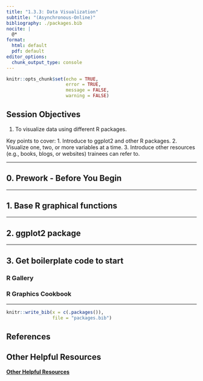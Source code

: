 ```yaml
---
title: "1.3.3: Data Visualization"
subtitle: "(Asynchronous-Online)"
bibliography: ./packages.bib
nocite: |
  @*
format:
  html: default
  pdf: default
editor_options: 
  chunk_output_type: console
---
```


\thispagestyle{fancy}

```r
knitr::opts_chunk$set(echo = TRUE,
                      error = TRUE,
                      message = FALSE,
                      warning = FALSE)
```

## Session Objectives

1. To visualize data using different R packages.



Key points to cover:
1.	Introduce to ggplot2 and other R packages.
2.	Visualize one, two, or more variables at a time.
3.	Introduce other resources (e.g., books, blogs, or websites) trainees can refer to.



---

## 0. Prework - Before You Begin



---

\newpage

## 1. Base R graphical functions


---

\newpage

## 2. ggplot2 package



---

\newpage

## 3. Get boilerplate code to start

### R Gallery


### R Graphics Cookbook






---

\newpage

```r
knitr::write_bib(x = c(.packages()), 
                 file = "packages.bib")
```

## References

::: {#refs}
:::

## Other Helpful Resources

[**Other Helpful Resources**](./additionalResources.html)


